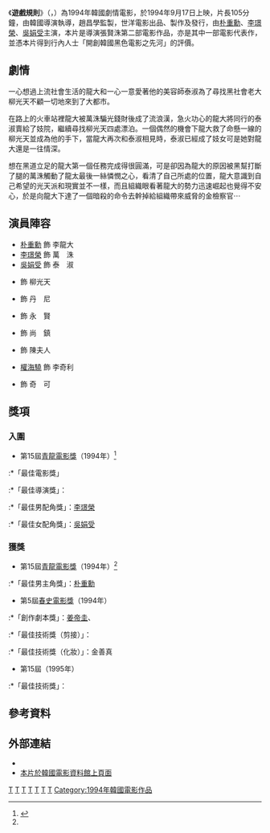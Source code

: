 {{Infobox Film
| name           = 遊戲規則
| original_name  = {{lang|ko|게임의 법칙}}
| image          =
| image_size     = 
| caption        = 
| director       = {{Link-ko|張賢洙|장현수 (영화 감독)}}
| producer       = 趙昌學
| writer         = [[姜帝圭|姜帝圭]]<br>張賢洙
| narrator       = 
| starring       = [[朴重勳|朴重勳]]<br>[[李璟榮|李璟榮]]<br>[[吳娟受|吳娟受]]
| music          = 卞成鏞
| cinematography = 朴承培
| editing        = {{Link-ko|金賢 (1948年)|김현 (1948년)|金　賢}}
| production_company = 世洋電影
| distributor    = 世洋電影
| released       = {{KOR}} 1994年9月17日
| runtime        = 105分鐘
| country        = {{KOR}}
| language       = [[韓語|韓語]]
| budget         = 
|  gross              = 

| preceded_by    = 
| website        = 
| amg_id         = 
| imdb_id        = tt0297907 
}}
《'''遊戲規則'''》（{{lang-ko|'''게임의 법칙'''}}，{{lang-en|'''''The Rules of Game'''''}}）為1994年韓國劇情電影，於1994年9月17日上映，片長105分鐘，由韓國導演{{Link-ko|張賢洙|장현수 (영화 감독)}}執導，趙昌學監製，世洋電影出品、製作及發行，由[[朴重勳|朴重勳]]、[[李璟榮|李璟榮]]、[[吳娟受|吳娟受]]主演，本片是導演張賢洙第二部電影作品，亦是其中一部電影代表作，並憑本片得到行內人士「開創韓國黑色電影之先河」的評價。

==劇情==

一心想過上流社會生活的龍大和一心一意愛著他的美容師泰淑為了尋找黑社會老大柳光天不顧一切地來到了大都市。

在路上的火車站裡龍大被萬洙騙光錢財後成了流浪漢，急火功心的龍大將同行的泰淑賣給了妓院，繼續尋找柳光天四處漂泊。一個偶然的機會下龍大救了命懸一線的柳光天並成為他的手下，當龍大再次和泰淑相見時，泰淑已經成了妓女可是她對龍大還是一往情深。

想在黑道立足的龍大第一個任務完成得很圓滿，可是卻因為龍大的原因被黑幫打斷了腿的萬洙觸動了龍太最後一絲憐憫之心，看清了自己所處的位置，龍大意識到自己希望的光天派和現實並不一樣，而且組織眼看著龍大的勢力迅速崛起也覺得不安心，於是向龍大下達了一個暗殺的命令去幹掉給組織帶來威脅的金檢察官⋯

== 演員陣容 ==
*[[朴重勳|朴重勳]] 飾 李龍大
*[[李璟榮|李璟榮]] 飾 萬　洙
*[[吳娟受|吳娟受]] 飾 泰　淑
*{{Link-ko|河龍水|하용수}} 飾 柳光天
*{{Link-ko|李日載|이기열}} 飾 丹　尼
*{{Link-ko|崔學洛|최학락}} 飾 永　賢
*{{Link-ko|張世鎮|장세진}} 飾 尚　鎮
*{{Link-ko|金扶宣|김부선}} 飾 陳夫人
*[[權海驍|權海驍]] 飾 李奇利
*{{Link-ko|金海坤|김해곤}} 飾 奇　可

== 獎項 ==
{{col-begin}}
{{col-2}}
=== 入圍 ===

*第15屆[[青龍電影獎|青龍電影獎]]（1994年）<ref name="blueaward1994">{{Cite web |url=http://www.blueaward.co.kr/bbs/board.php?bo_table=awards_news&sca=15 |title=第15屆青龍電影獎得獎及入圍名單 |accessdate=2013-11-04 |archive-date=2015-09-23 |archive-url=https://web.archive.org/web/20150923192410/http://www.blueaward.co.kr/bbs/board.php?bo_table=awards_news&sca=15 |dead-url=no }}</ref>
:*「最佳電影獎」
:*「最佳導演獎」：{{Link-ko|張賢洙|장현수 (영화 감독)}}
:*「最佳男配角獎」：[[李璟榮|李璟榮]]
:*「最佳女配角獎」：[[吳娟受|吳娟受]]
{{col-2}}

=== 獲獎 ===

*第15屆[[青龍電影獎|青龍電影獎]]（1994年）<ref name="blueaward1994"/>
:*「最佳男主角獎」：[[朴重勳|朴重勳]]
*第5屆[[春史電影獎|春史電影獎]]（1994年）
:*「創作劇本獎」：[[姜帝圭|姜帝圭]]、{{Link-ko|張賢洙|장현수 (영화 감독)}}
:*「最佳技術獎（剪接）」：{{Link-ko|金賢 (1948年)|김현 (1948년)|金　賢}}
:*「最佳技術獎（化妝）」：金善真
*第15屆{{Link-ko|韓國電影評論家協會獎|한국영화평론가협회상}}（1995年）
:*「最佳技術獎」：{{Link-ko|金賢 (1948年)|김현 (1948년)|金　賢}}
{{col-end}}

==參考資料==
<div class="references-small">
<references/>
</div>

==外部連結==
*{{IMDB title|0297907|遊戲規則}}
*[http://www.kmdb.or.kr/movie/md_basic.asp?nation=K&p_dataid=04723 本片於韓國電影資料館上頁面]

[[Category:韓國劇情片|T]]
[[Category:韓語電影|T]]
[[Category:動作片|T]]
[[Category:韓國動作片|T]]
[[Category:犯罪片|T]]
[[Category:韓國犯罪片|T]]
[[Category:黑色電影|T]]
[[Category:1994年韓國電影作品|Category:1994年韓國電影作品]]